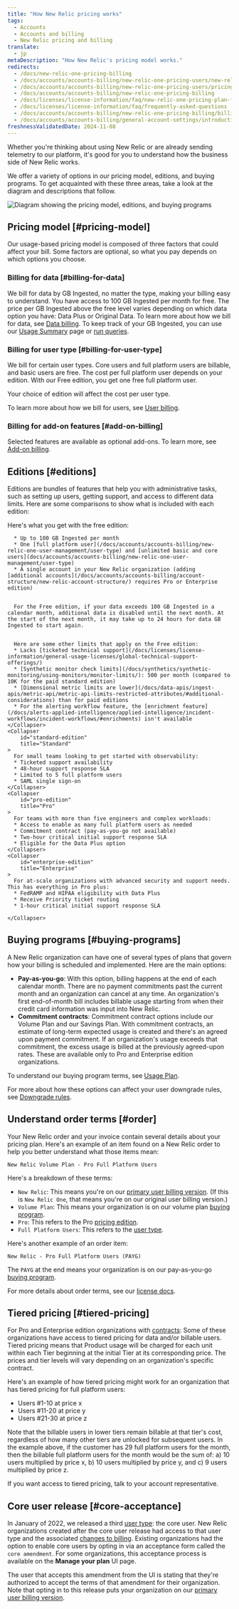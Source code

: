 ```yaml
---
title: "How New Relic pricing works" 
tags:
  - Accounts
  - Accounts and billing
  - New Relic pricing and billing 
translate:
  - jp
metaDescription: "How New Relic's pricing model works."
redirects:
  - /docs/new-relic-one-pricing-billing
  - /docs/accounts/accounts-billing/new-relic-one-pricing-users/new-relic-one-pricing-billing
  - /docs/accounts/accounts-billing/new-relic-one-pricing-users/pricing-billing
  - /docs/accounts/accounts-billing/new-relic-one-pricing-billing
  - /docs/licenses/license-information/faq/new-relic-one-pricing-plan-frequently-asked-questions
  - /docs/licenses/license-information/faq/frequently-asked-questions
  - /docs/accounts/accounts-billing/new-relic-one-pricing-billing/billing-ui
  - /docs/accounts/accounts-billing/general-account-settings/introduction-account-settings
freshnessValidatedDate: 2024-11-08
---
```


Whether you're thinking about using New Relic or are already sending telemetry to our platform, it's good for you to understand how the business side of New Relic works. 

We offer a variety of options in our pricing model, editions, and buying programs. To get acquainted with these three areas, take a look at the diagram and descriptions that follow.

<img
  title="Diagram showing the pricing model, editions, and buying programs"
  alt="Diagram showing the pricing model, editions, and buying programs"
  src="/images/accounts_diagram_pricing-diagram.webp"
/>

## Pricing model [#pricing-model]

Our usage-based pricing model is composed of three factors that could affect your bill. Some factors are optional, so what you pay depends on which options you choose.

### Billing for data [#billing-for-data]

We bill for data by GB Ingested, no matter the type, making your billing easy to understand. You have access to 100 GB Ingested per month for free. The price per GB Ingested above the free level varies depending on which data option you have: Data Plus or Original Data. To learn more about how we bill for data, see [Data billing](/docs/accounts/accounts-billing/new-relic-one-pricing-billing/data-ingest-billing). To keep track of your GB Ingested, you can use our [Usage Summary](/docs/accounts/accounts-billing/new-relic-one-pricing-billing/usage-ui) page or [run queries](/docs/accounts/accounts-billing/new-relic-one-pricing-billing/usage-queries-alerts).

### Billing for user type [#billing-for-user-type]

We bill for certain user types. Core users and full platform users are billable, and basic users are free. The cost per full platform user depends on your edition. With our Free edition, you get one free full platform user. 

<Callout variant="tip">
  Your choice of edition will affect the cost per user type. 
</Callout>

To learn more about how we bill for users, see [User billing](/docs/accounts/accounts-billing/new-relic-one-pricing-billing/user-count-billing).

### Billing for add-on features [#add-on-billing]

Selected features are available as optional add-ons. To learn more, see [Add-on billing](/docs/accounts/accounts-billing/new-relic-one-pricing-billing/add-on-billing).


## Editions [#editions]

Editions are bundles of features that help you with administrative tasks, such as setting up users, getting support, and access to different data limits. Here are some comparisons to show what is included with each edition:

<CollapserGroup>
    <Collapser
        id="free-edition"
        title="Free"
    >
      Here's what you get with the free edition:
      
      * Up to 100 GB Ingested per month
      * One [full platform user](/docs/accounts/accounts-billing/new-relic-one-user-management/user-type) and [unlimited basic and core users](docs/accounts/accounts-billing/new-relic-one-user-management/user-type)
      * A single account in your New Relic organization (adding [additional accounts](/docs/accounts/accounts-billing/account-structure/new-relic-account-structure/) requires Pro or Enterprise edition)


      For the Free edition, if your data exceeds 100 GB Ingested in a calendar month, additional data is disabled until the next month. At the start of the next month, it may take up to 24 hours for data GB Ingested to start again.


      Here are some other limits that apply on the Free edition:
      * Lacks [ticketed technical support](/docs/licenses/license-information/general-usage-licenses/global-technical-support-offerings/)
      * [Synthetic monitor check limits](/docs/synthetics/synthetic-monitoring/using-monitors/monitor-limits/): 500 per month (compared to 10K for the paid standard edition)
      * [Dimensional metric limits are lower](/docs/data-apis/ingest-apis/metric-api/metric-api-limits-restricted-attributes/#additional-considerations) than for paid editions
      * For the alerting workflow feature, the [enrichment feature](/docs/alerts-applied-intelligence/applied-intelligence/incident-workflows/incident-workflows/#enrichments) isn't available
    </Collapser>
    <Collapser
        id="standard-edition"
        title="Standard"
    >
      For small teams looking to get started with observability:
      * Ticketed support availability
      * 48-hour support response SLA
      * Limited to 5 full platform users
      * SAML single sign-on
    </Collapser>
    <Collapser
        id="pro-edition"
        title="Pro"
    >
      For teams with more than five engineers and complex workloads:
      * Access to enable as many full platform users as needed
      * Commitment contract (pay-as-you-go not available)
      * Two-hour critical initial support response SLA
      * Eligible for the Data Plus option
    </Collapser>
    <Collapser
        id="enterprise-edition"
        title="Enterprise"
    >
      For at-scale organizations with advanced security and support needs. This has everything in Pro plus:
      * FedRAMP and HIPAA eligibility with Data Plus
      * Receive Priority ticket routing
      * 1-hour critical initial support response SLA

    </Collapser>
</CollapserGroup>

## Buying programs [#buying-programs]

A New Relic organization can have one of several types of plans that govern how your billing is scheduled and implemented. Here are the main options:

* <DNT>**Pay-as-you-go**</DNT>: With this option, billing happens at the end of each calendar month. There are no payment commitments past the current month and an organization can cancel at any time. An organization's first end-of-month bill includes billable usage starting from when their credit card information was input into New Relic.
* <DNT>**Commitment contracts**</DNT>: Commitment contract options include our Volume Plan and our Savings Plan. With commitment contracts, an estimate of long-term expected usage is created and there's an agreed upon payment commitment. If an organization's usage exceeds that commitment, the excess usage is billed at the previously agreed-upon rates. These are available only to Pro and Enterprise edition organizations.

To understand our buying program terms, see [Usage Plan](/docs/licenses/license-information/usage-plans/new-relic-usage-plan).

For more about how these options can affect your user downgrade rules, see [Downgrade rules](/docs/accounts/accounts-billing/new-relic-one-pricing-billing/user-count-billing#user-downgrade-rules).

## Understand order terms [#order]

Your New Relic order and your invoice contain several details about your pricing plan. Here's an example of an item found on a New Relic order to help you better understand what those items mean:

```
New Relic Volume Plan - Pro Full Platform Users
```

Here's a breakdown of these terms:

* `New Relic`: This means you're on our [primary user billing version](/docs/accounts/accounts-billing/new-relic-one-pricing-billing/user-count-billing/#pricing-versions). (If this is `New Relic One`, that means you're on our original user billing version.)
* `Volume Plan`: This means your organization is on our volume plan [buying program](#buying-programs).
* `Pro`: This refers to the Pro [pricing edition](#editions).
* `Full Platform Users`: This refers to the [user type](/docs/accounts/accounts-billing/new-relic-one-user-management/user-type).

Here's another example of an order item:

```
New Relic - Pro Full Platform Users (PAYG)
```

The `PAYG` at the end means your organization is on our pay-as-you-go [buying program](#usage-plans).

For more details about order terms, see our [license docs](/docs/licenses/license-information/usage-plans/new-relic-one-usage-plan-descriptions).

## Tiered pricing [#tiered-pricing]

For Pro and Enterprise edition organizations with [contracts](#buying-programs): Some of these organizations have access to tiered pricing for data and/or billable users. Tiered pricing means that Product usage will be charged for each unit within each Tier beginning at the initial Tier at its corresponding price. The prices and tier levels will vary depending on an organization's specific contract.

Here's an example of how tiered pricing might work for an organization that has tiered pricing for full platform users:

* Users #1-10 at price x
* Users #11-20 at price y 
* Users #21-30 at price z 

Note that the billable users in lower tiers remain billable at that tier's cost, regardless of how many other tiers are unlocked for subsequent users. In the example above, if the customer has 29 full platform users for the month, then the billable full platform users for the month would be the sum of: a) 10 users multiplied by price x, b) 10 users multiplied by price y, and c) 9 users multiplied by price z.

If you want access to tiered pricing, talk to your account representative.

## Core user release [#core-acceptance]

In January of 2022, we released a third [user type](/docs/accounts/accounts-billing/new-relic-one-user-management/user-type): the core user. New Relic organizations created after the core user release had access to that user type and the associated [changes to billing](/docs/accounts/accounts-billing/new-relic-one-pricing-billing/user-count-billing/#pricing-versions). Existing organizations had the option to enable core users by opting in via an acceptance form called the `core amendment`. For some organizations, this acceptance process is available on the <DNT>**Manage your plan**</DNT> UI page.

The user that accepts this amendment from the UI is stating that they're authorized to accept the terms of that amendment for their organization. Note that opting in to this release puts your organization on our [primary user billing version](/docs/accounts/accounts-billing/new-relic-one-pricing-billing/user-count-billing/#pricing-versions).
